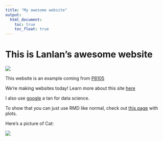 ```yaml
---
title: "My awesome website"
output: 
  html_document:
    toc: true
    toc_float: true
---
```


# This is Lanlan's awesome website

![](https://media.giphy.com/media/drXGoW1iudhKw/giphy.gif)

This website is an example coming from [P8105](https://p8105.com/index.html)

We're making websites today! Learn more about this site [here](about.html)

I also use [google](https://www.google.com/) a tan for data science.

To show that you can just use RMD like normal, check out [this page](plots.html) with plots.

Here's a picture of Cat:

![](images/cat.jpg)
